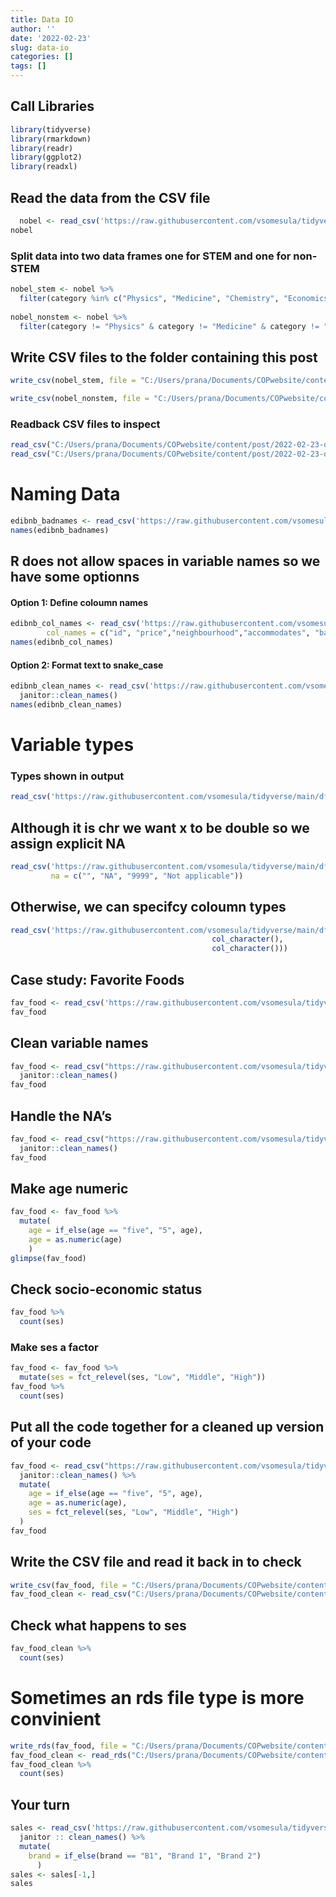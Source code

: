 ```yaml
---
title: Data IO
author: ''
date: '2022-02-23'
slug: data-io
categories: []
tags: []
---
```

## Call Libraries 
```r
library(tidyverse)
library(rmarkdown)
library(readr)
library(ggplot2)
library(readxl)
```
## Read the data from the CSV file
```r
  nobel <- read_csv('https://raw.githubusercontent.com/vsomesula/tidyverse/main/nobel.csv')
nobel
```
### Split data into two data frames one for STEM and one for non-STEM

```r
nobel_stem <- nobel %>%
  filter(category %in% c("Physics", "Medicine", "Chemistry", "Economics"))
                         
nobel_nonstem <- nobel %>%
  filter(category != "Physics" & category != "Medicine" & category != "Chemistry" & category != "Economics")

```

## Write CSV files to the folder containing this post
```r
write_csv(nobel_stem, file = "C:/Users/prana/Documents/COPwebsite/content/post/2022-02-23-data-io/nobel_stem.csv") 

write_csv(nobel_nonstem, file = "C:/Users/prana/Documents/COPwebsite/content/post/2022-02-23-data-io/nobel_nonstem.csv")
```

### Readback CSV files to inspect

```r
read_csv("C:/Users/prana/Documents/COPwebsite/content/post/2022-02-23-data-io/nobel_stem.csv")
read_csv("C:/Users/prana/Documents/COPwebsite/content/post/2022-02-23-data-io/nobel_nonstem.csv")
```
# Naming Data

```r
edibnb_badnames <- read_csv('https://raw.githubusercontent.com/vsomesula/tidyverse/main/edibnb-badnames.csv')
names(edibnb_badnames)
```
## R does not allow spaces in variable names so we have some optionns
#### Option 1: Define coloumn names

```r
edibnb_col_names <- read_csv('https://raw.githubusercontent.com/vsomesula/tidyverse/main/edibnb-badnames.csv',
        col_names = c("id", "price","neighbourhood","accommodates", "bathroom", "bedroom","bed", "review_scores_rating",                   "n_reviews", "url"))
names(edibnb_col_names)
```
#### Option 2: Format text to snake_case
```r
edibnb_clean_names <- read_csv('https://raw.githubusercontent.com/vsomesula/tidyverse/main/edibnb-badnames.csv') %>%
  janitor::clean_names()
names(edibnb_clean_names)
```
# Variable types
### Types shown in output

```r
read_csv('https://raw.githubusercontent.com/vsomesula/tidyverse/main/df-na.csv')
```
## Although it is chr we want x to be double so we assign explicit NA
```r
read_csv('https://raw.githubusercontent.com/vsomesula/tidyverse/main/df-na.csv',
         na = c("", "NA", "9999", "Not applicable")) 
```
## Otherwise, we can specifcy coloumn types
```r
read_csv('https://raw.githubusercontent.com/vsomesula/tidyverse/main/df-na.csv', col_types = list(col_double(),
                                             col_character(),
                                             col_character()))

```
## Case study: Favorite Foods
```r
fav_food <- read_csv('https://raw.githubusercontent.com/vsomesula/tidyverse/main/favourite-food.csv')
fav_food
```
## Clean variable names

```r
fav_food <- read_csv("https://raw.githubusercontent.com/vsomesula/tidyverse/main/favourite-food.csv") %>%
  janitor::clean_names()
fav_food
```
## Handle the NA's

```r
fav_food <- read_csv("https://raw.githubusercontent.com/vsomesula/tidyverse/main/favourite-food.csv", na = c("N/A", "99999")) %>%
  janitor::clean_names()
fav_food
```
## Make age numeric

```r
fav_food <- fav_food %>%
  mutate(
    age = if_else(age == "five", "5", age),
    age = as.numeric(age)
    )
glimpse(fav_food)
```

## Check socio-economic status
```r
fav_food %>%
  count(ses)
```
### Make ses a factor
```r
fav_food <- fav_food %>%
  mutate(ses = fct_relevel(ses, "Low", "Middle", "High"))
fav_food %>%
  count(ses)
```

## Put all the code together for a cleaned up version of your code

```r
fav_food <- read_csv("https://raw.githubusercontent.com/vsomesula/tidyverse/main/favourite-food.csv", na = c("N/A", "99999")) %>%
  janitor::clean_names() %>%
  mutate(
    age = if_else(age == "five", "5", age), 
    age = as.numeric(age),
    ses = fct_relevel(ses, "Low", "Middle", "High")
  )
fav_food
```

## Write the CSV file and read it back in to check 

```r
write_csv(fav_food, file = "C:/Users/prana/Documents/COPwebsite/content/post/2022-02-23-data-io/fav-food-clean.csv")
fav_food_clean <- read_csv("C:/Users/prana/Documents/COPwebsite/content/post/2022-02-23-data-io/fav-food-clean.csv")

```
## Check what happens to ses

```r
fav_food_clean %>%
  count(ses)
```
# Sometimes an rds file type is more convinient
```r
write_rds(fav_food, file = "C:/Users/prana/Documents/COPwebsite/content/post/2022-02-23-data-io/fav-food-clean.rds")
fav_food_clean <- read_rds("C:/Users/prana/Documents/COPwebsite/content/post/2022-02-23-data-io/fav-food-clean.rds")
fav_food_clean %>%
  count(ses)
```
## Your turn
```r
sales <- read_csv('https://raw.githubusercontent.com/vsomesula/tidyverse/main/sales.csv', col_names = c("Brand", "ID", "N")) %>%
  janitor :: clean_names() %>% 
  mutate(
    brand = if_else(brand == "B1", "Brand 1", "Brand 2")
      )
sales <- sales[-1,]
sales
```



